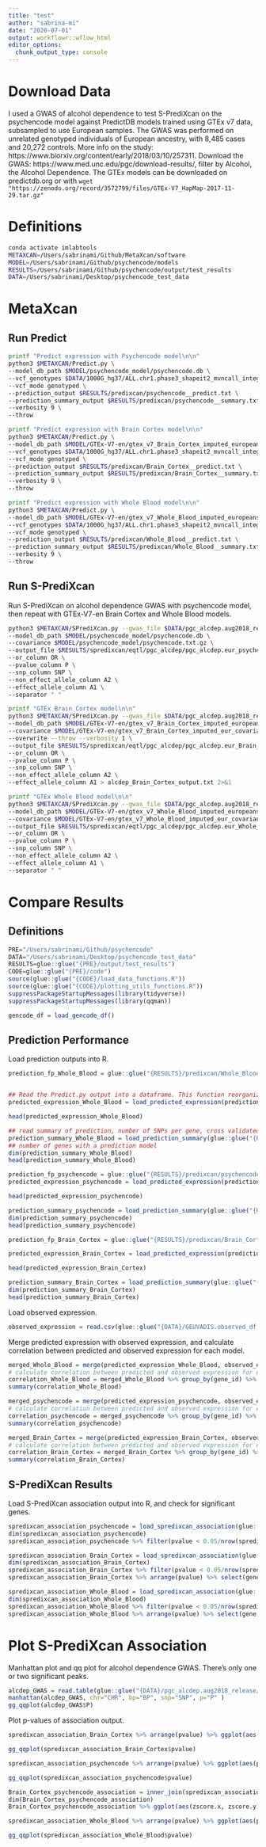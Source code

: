 ```yaml
---
title: "test"
author: "sabrina-mi"
date: "2020-07-01"
output: workflowr::wflow_html
editor_options:
  chunk_output_type: console
---
```


# Download Data
I used a GWAS of alcohol dependence to test S-PrediXcan on the psychencode model against PredictDB models trained using GTEx v7 data, subsampled to use European samples. The GWAS was performed on unrelated genotyped individuals of European ancestry, with 8,485 cases and 20,272 controls. More info on the study: https://www.biorxiv.org/content/early/2018/03/10/257311. Download the GWAS: https://www.med.unc.edu/pgc/download-results/, filter by Alcohol, the Alcohol Dependence. The GTEx models can be downloaded on predictdb.org or with `wget "https://zenodo.org/record/3572799/files/GTEx-V7_HapMap-2017-11-29.tar.gz"`

# Definitions
```bash
conda activate imlabtools
METAXCAN=/Users/sabrinami/Github/MetaXcan/software
MODEL=/Users/sabrinami/Github/psychencode/models
RESULTS=/Users/sabrinami/Github/psychencode/output/test_results
DATA=/Users/sabrinami/Desktop/psychencode_test_data
```


# MetaXcan

## Run Predict

```bash
printf "Predict expression with Psychencode model\n\n"
python3 $METAXCAN/Predict.py \
--model_db_path $MODEL/psychencode_model/psychencode.db \
--vcf_genotypes $DATA/1000G_hg37/ALL.chr1.phase3_shapeit2_mvncall_integrated_v5a.20130502.genotypes.vcf.gz \
--vcf_mode genotyped \
--prediction_output $RESULTS/predixcan/psychencode__predict.txt \
--prediction_summary_output $RESULTS/predixcan/psychencode__summary.txt \
--verbosity 9 \
--throw
```

```bash
printf "Predict expression with Brain Cortex model\n\n"
python3 $METAXCAN/Predict.py \
--model_db_path $MODEL/GTEx-V7-en/gtex_v7_Brain_Cortex_imputed_europeans_tw_0.5_signif.db \
--vcf_genotypes $DATA/1000G_hg37/ALL.chr1.phase3_shapeit2_mvncall_integrated_v5a.20130502.genotypes.vcf.gz \
--vcf_mode genotyped \
--prediction_output $RESULTS/predixcan/Brain_Cortex__predict.txt \
--prediction_summary_output $RESULTS/predixcan/Brain_Cortex__summary.txt \
--verbosity 9 \
--throw
```

```bash
printf "Predict expression with Whole Blood model\n\n"
python3 $METAXCAN/Predict.py \
--model_db_path $MODEL/GTEx-V7-en/gtex_v7_Whole_Blood_imputed_europeans_tw_0.5_signif.db \
--vcf_genotypes $DATA/1000G_hg37/ALL.chr1.phase3_shapeit2_mvncall_integrated_v5a.20130502.genotypes.vcf.gz \
--vcf_mode genotyped \
--prediction_output $RESULTS/predixcan/Whole_Blood__predict.txt \
--prediction_summary_output $RESULTS/predixcan/Whole_Blood__summary.txt \
--verbosity 9 \
--throw
```
## Run S-PrediXcan
Run S-PrediXcan on alcohol dependence GWAS with psychencode model, then repeat with GTEx-V7-en Brain Cortex and Whole Blood models.
```bash
python3 $METAXCAN/SPrediXcan.py --gwas_file $DATA/pgc_alcdep.aug2018_release/pgc_alcdep.eur_unrel_genotyped.aug2018_release.txt.gz \
--model_db_path $MODEL/psychencode_model/psychencode.db \
--covariance $MODEL/psychencode_model/psychencode.txt.gz \
--output_file $RESULTS/spredixcan/eqtl/pgc_alcdep/pgc_alcdep.eur_psychencode.csv \
--or_column OR \
--pvalue_column P \
--snp_column SNP \
--non_effect_allele_column A2 \
--effect_allele_column A1 \
--separator " "
```

```bash
printf "GTEx Brain Cortex model\n\n"
python3 $METAXCAN/SPrediXcan.py --gwas_file $DATA/pgc_alcdep.aug2018_release/pgc_alcdep.eur_unrel_genotyped.aug2018_release.txt.gz \
--model_db_path $MODEL/GTEx-V7-en/gtex_v7_Brain_Cortex_imputed_europeans_tw_0.5_signif.db \
--covariance $MODEL/GTEx-V7-en/gtex_v7_Brain_Cortex_imputed_eur_covariances.txt.gz \
--overwrite --throw --verbosity 1 \
--output_file $RESULTS/spredixcan/eqtl/pgc_alcdep/pgc_alcdep.eur_Brain_Cortex.csv \
--or_column OR \
--pvalue_column P \
--snp_column SNP \
--non_effect_allele_column A2 \
--effect_allele_column A1 > alcdep_Brain_Cortex_output.txt 2>&1

```

```bash
printf "GTEx Whole Blood model\n\n"
python3 $METAXCAN/SPrediXcan.py --gwas_file $DATA/pgc_alcdep.aug2018_release/pgc_alcdep.eur_unrel_genotyped.aug2018_release.txt.gz \
--model_db_path $MODEL/GTEx-V7-en/gtex_v7_Whole_Blood_imputed_europeans_tw_0.5_signif.db \
--covariance $MODEL/GTEx-V7-en/gtex_v7_Whole_Blood_imputed_eur_covariances.txt.gz \
--output_file $RESULTS/spredixcan/eqtl/pgc_alcdep/pgc_alcdep.eur_Whole_Blood.csv \
--or_column OR \
--pvalue_column P \
--snp_column SNP \
--non_effect_allele_column A2 \
--effect_allele_column A1 \
--separator " "
```

# Compare Results
## Definitions
```r
PRE="/Users/sabrinami/Github/psychencode"
DATA="/Users/sabrinami/Desktop/psychencode_test_data"
RESULTS=glue::glue("{PRE}/output/test_results")
CODE=glue::glue("{PRE}/code")
source(glue::glue("{CODE}/load_data_functions.R"))
source(glue::glue("{CODE}/plotting_utils_functions.R"))
suppressPackageStartupMessages(library(tidyverse))
suppressPackageStartupMessages(library(qqman))

gencode_df = load_gencode_df()
```

## Prediction Performance
Load prediction outputs into R.
```r
prediction_fp_Whole_Blood = glue::glue("{RESULTS}/predixcan/Whole_Blood__predict.txt")


## Read the Predict.py output into a dataframe. This function reorganizes the data and adds gene names.
predicted_expression_Whole_Blood = load_predicted_expression(prediction_fp_Whole_Blood, gencode_df)

head(predicted_expression_Whole_Blood)

## read summary of prediction, number of SNPs per gene, cross validated prediction performance
prediction_summary_Whole_Blood = load_prediction_summary(glue::glue("{RESULTS}/predixcan/Whole_Blood__summary.txt"), gencode_df)
## number of genes with a prediction model
dim(prediction_summary_Whole_Blood)
head(prediction_summary_Whole_Blood)
```

```r
prediction_fp_psychencode = glue::glue("{RESULTS}/predixcan/psychencode__predict.txt")
predicted_expression_psychencode = load_predicted_expression(prediction_fp_psychencode, gencode_df)

head(predicted_expression_psychencode)

prediction_summary_psychencode = load_prediction_summary(glue::glue("{RESULTS}/predixcan/psychencode__summary.txt"), gencode_df)
dim(prediction_summary_psychencode)
head(prediction_summary_psychencode)
```

```r
prediction_fp_Brain_Cortex = glue::glue("{RESULTS}/predixcan/Brain_Cortex__predict.txt")

predicted_expression_Brain_Cortex = load_predicted_expression(prediction_fp_Brain_Cortex, gencode_df)

head(predicted_expression_Brain_Cortex)

prediction_summary_Brain_Cortex = load_prediction_summary(glue::glue("{RESULTS}/predixcan/Brain_Cortex__summary.txt"), gencode_df)
dim(prediction_summary_Brain_Cortex)
head(prediction_summary_Brain_Cortex)
```
Load observed expression.
```r
observed_expression = read.csv(glue::glue("{DATA}/GEUVADIS.observed_df.csv"))
```
Merge predicted expression with observed expression, and calculate correlation between predicted and observed expression for each model.
```r
merged_Whole_Blood = merge(predicted_expression_Whole_Blood, observed_expression, by = c("gene_id", "IID"))
# calculate correlation between predicted and observed expression for each gene
correlation_Whole_Blood = merged_Whole_Blood %>% group_by(gene_id) %>% summarise(corr = cor(predicted_expression, observed_expression, method = "spearman"))
summary(correlation_Whole_Blood)
```

```r
merged_psychencode = merge(predicted_expression_psychencode, observed_expression, by = c("gene_id", "IID"))
# calculate correlation between predicted and observed expression for each gene
correlation_psychencode = merged_psychencode %>% group_by(gene_id) %>% summarise(corr = cor(predicted_expression, observed_expression, method = "spearman"))
summary(correlation_psychencode)
```

```r
merged_Brain_Cortex = merge(predicted_expression_Brain_Cortex, observed_expression, by = c("gene_id", "IID"))
# calculate correlation between predicted and observed expression for each gene
correlation_Brain_Cortex = merged_Brain_Cortex %>% group_by(gene_id) %>% summarise(corr = cor(predicted_expression, observed_expression, method = "spearman"))
summary(correlation_Brain_Cortex)
```

## S-PrediXcan Results
Load S-PrediXcan association output into R, and check for significant genes.
```r
spredixcan_association_psychencode = load_spredixcan_association(glue::glue("{RESULTS}/spredixcan/eqtl/pgc_alcdep/pgc_alcdep.eur_psychencode.csv"), gencode_df)
dim(spredixcan_association_psychencode)
spredixcan_association_psychencode %>% filter(pvalue < 0.05/nrow(spredixcan_association_psychencode))
```

```r
spredixcan_association_Brain_Cortex = load_spredixcan_association(glue::glue("{RESULTS}/spredixcan/eqtl/pgc_alcdep/pgc_alcdep.eur_Brain_Cortex.csv"), gencode_df)
dim(spredixcan_association_Brain_Cortex)
spredixcan_association_Brain_Cortex %>% filter(pvalue < 0.05/nrow(spredixcan_association_Brain_Cortex))
spredixcan_association_Brain_Cortex %>% arrange(pvalue) %>% select(gene, pvalue) %>% head
```

```r
spredixcan_association_Whole_Blood = load_spredixcan_association(glue::glue("{RESULTS}/spredixcan/eqtl/pgc_alcdep/pgc_alcdep.eur_Whole_Blood.csv"), gencode_df)
dim(spredixcan_association_Whole_Blood)
spredixcan_association_Whole_Blood %>% filter(pvalue < 0.05/nrow(spredixcan_association_Whole_Blood))
spredixcan_association_Whole_Blood %>% arrange(pvalue) %>% select(gene, pvalue) %>% head
```

# Plot S-PrediXcan Association
Manhattan plot and qq plot for alcohol dependence GWAS. There's only one or two significant peaks.
```r
alcdep_GWAS = read.table(glue::glue("{DATA}/pgc_alcdep.aug2018_release/pgc_alcdep.eur_unrel_genotyped.aug2018_release.txt.gz"), header=TRUE, sep=" ")
manhattan(alcdep_GWAS, chr="CHR", bp="BP", snp="SNP", p="P" )
gg_qqplot(alcdep_GWAS$P)
```

Plot p-values of association output.
```r
spredixcan_association_Brain_Cortex %>% arrange(pvalue) %>% ggplot(aes(pvalue)) + geom_histogram(bins=20)

gg_qqplot(spredixcan_association_Brain_Cortex$pvalue)
```

```r
spredixcan_association_psychencode %>% arrange(pvalue) %>% ggplot(aes(pvalue)) + geom_histogram(bins=20)

gg_qqplot(spredixcan_association_psychencode$pvalue)
```

```r
Brain_Cortex_psychencode_association = inner_join(spredixcan_association_Brain_Cortex, spredixcan_association_psychencode, by=c("gene"))
dim(Brain_Cortex_psychencode_association)
Brain_Cortex_psychencode_association %>% ggplot(aes(zscore.x, zscore.y)) + geom_point()
```

```r
spredixcan_association_Whole_Blood %>% arrange(pvalue) %>% ggplot(aes(pvalue)) + geom_histogram(bins=20)

gg_qqplot(spredixcan_association_Whole_Blood$pvalue)
```
